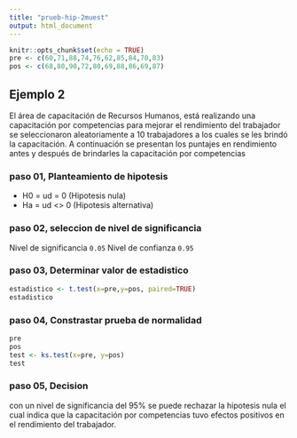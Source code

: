 ```yaml
---
title: "prueb-hip-2muest"
output: html_document
---
```


```r
knitr::opts_chunk$set(echo = TRUE)
pre <- c(60,71,88,74,76,62,85,84,70,83)
pos <- c(68,80,90,72,80,69,88,86,69,87)
```

## Ejemplo 2

El área de capacitación de Recursos Humanos, está realizando una
capacitación por competencias para mejorar el rendimiento del trabajador se
seleccionaron aleatoriamente a 10 trabajadores a los cuales se les brindó la
capacitación. A continuación se presentan los puntajes en rendimiento antes y
después de brindarles la capacitación por competencias

### paso 01, Planteamiento de hipotesis

- H0 = ud  = 0 (Hipotesis nula)
- Ha = ud <> 0 (Hipotesis alternativa)

### paso 02, seleccion de  nivel de significancia
Nivel de significancia ``` 0.05```
Nivel de confianza ```0.95```

### paso 03, Determinar valor de estadistico
``` r
estadistico <- t.test(x=pre,y=pos, paired=TRUE)
estadistico
```

### paso 04, Constrastar prueba de normalidad
``` r
pre
pos
test <- ks.test(x=pre, y=pos)
test
```

### paso 05, Decision

con un nivel de significancia del 95% se puede rechazar la hipotesis nula el cual indica que la capacitación por competencias tuvo efectos positivos en el rendimiento del trabajador.